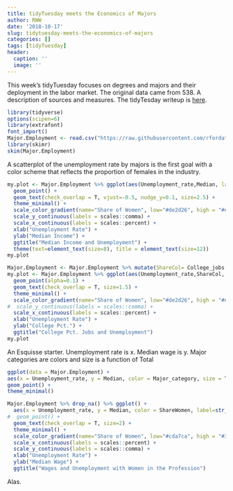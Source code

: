 ```yaml
---
title: tidyTuesday meets the Economics of Majors
author: RWW
date: '2018-10-17'
slug: tidytuesday-meets-the-economics-of-majors
categories: []
tags: [tidyTuesday]
header:
  caption: ''
  image: ''
---
```


This week's tidyTuesday focuses on degrees and majors and their deployment in the labor market.  The original data came from 538.  A description of sources and measures.  The tidyTesday writeup is [here](https://github.com/fivethirtyeight/data/tree/master/college-majors).

```r
library(tidyverse)
options(scipen=6)
library(extrafont)
font_import()
Major.Employment <- read.csv("https://raw.githubusercontent.com/rfordatascience/tidytuesday/master/data/2018/2018-10-16/recent-grads.csv")
library(skimr)
skim(Major.Employment)
```

A scatterplot of the unemployment rate by majors is the first goal with a color scheme that reflects the proportion of females in the industry.

```r
my.plot <- Major.Employment %>% ggplot(aes(Unemployment_rate,Median, label=str_to_title(Major), color=ShareWomen)) +
  geom_point() +
  geom_text(check_overlap = T, vjust=-0.5, nudge_y=0.1, size=2.5) +
  theme_minimal() +
  scale_color_gradient(name="Share of Women", low="#de2d26", high = "#e9a3c9") + 
  scale_y_continuous(labels = scales::comma) +
  scale_x_continuous(labels = scales::percent) + 
  xlab("Unemployment Rate") +
  ylab("Median Income") +
  ggtitle("Median Income and Unemployment") +
  theme(text=element_text(size=8), title = element_text(size=12)) 
my.plot
```

```r
Major.Employment <- Major.Employment %>% mutate(ShareCol= College_jobs / Total)
my.plot <- Major.Employment %>% ggplot(aes(Unemployment_rate,ShareCol, label=str_to_title(Major), color=ShareWomen)) +
  geom_point(alpha=0.1) +
  geom_text(check_overlap = T, size=1.5) +
  theme_minimal() +
  scale_color_gradient(name="Share of Women", low="#de2d26", high = "#e9a3c9") + 
#  scale_y_continuous(labels = scales::comma) +
  scale_x_continuous(labels = scales::percent) + 
  xlab("Unemployment Rate") +
  ylab("College Pct.") +
  ggtitle("College Pct. Jobs and Unemployment")
my.plot
```

An Esquisse starter.  Unemployment rate is x.  Median wage is y.  Major categories are colors and size is a function of Total 

```r
ggplot(data = Major.Employment) +
aes(x = Unemployment_rate, y = Median, color = Major_category, size = Total) +
geom_point() +
theme_minimal()
```


```r
Major.Employment %>% drop_na() %>% ggplot() +
  aes(x = Unemployment_rate, y = Median, color = ShareWomen, label=str_to_title(Major)) +
#  geom_point() +
  geom_text(check_overlap = T, size=2) +
  theme_minimal() +
  scale_color_gradient(name="Share of Women", low="#cda7ca", high = "#3d323c") + 
  scale_x_continuous(labels = scales::percent) + 
  scale_y_continuous(labels = scales::comma) +
  xlab("Unemployment Rate") +
  ylab("Median Wage") +
  ggtitle("Wages and Unemployment with Women in the Profession")
```

Alas.
